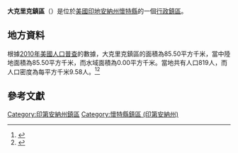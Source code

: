 {{noteTA
|G1=USState
|G2=地名
|G3=Unit
}}
{{Infobox settlement
|official_name            = 大克里克鎮區
|native_name = Big Creek Township
|settlement_type          = [[行政鎮區|行政鎮區]]
|image_skyline            = 
|imagesize                = 
|image_map                = Map highlighting Big Creek Township, White County, Indiana.svg
|mapsize                  = 250px
|pushpin_map  =USA Indiana
|pushpin_label = 大克里克鎮區
|pushpin_label_position   = top
|pushpin_map_caption      = 大克里克鎮區在印地安納州的位置
|subdivision_type         = [[世界政區索引|國家]]
|subdivision_type1        = [[美国州份|州份]]
|subdivision_type2        = [[印地安納州行政区划|縣]]
|subdivision_name         = [[美国|美国]]
|subdivision_name1        = [[印地安納州|印地安納州]]
|subdivision_name2        = [[懷特縣_(印地安納州)|懷特縣]]
|elevation_ft             = 722
|elevation_m              = 220
|timezone                 = [[北美东部時區|北美东部時區]]
|area_total_km2           = 85.50
|area_land_km2            = 85.50
|area_water_km2           = 0.00
|area_total_sq_mi         = 
|area_land_sq_mi          = 
|area_water_sq_mi         = 
|population_as_of         = [[2010年美國人口普查|2010]]
|population_footnotes     = 
|population_total         = 819
|population_density_km2   = auto
|population_density_sq_mi = auto
|utc_offset               = -5
|coordinates              = {{coord|40|41|16|N|86|51|40|W|type:city_region:US-AL_source:GNS-enwiki|display=inline,title}}
| coor_pinpoint           = 
| coordinates_footnotes   = 
|timezone_DST             = EDT
|utc_offset_DST           = -4
|postal_code_type         = [[美國郵區編號|郵區編號]]
|postal_code              = 47923, 47929, 47960, 47980
|area_code                = {{link-en|电话区号574|Area code 574|574}}
|blank_name = [[地名信息系统|GNIS ID]]
|blank_info = 453110
}}
'''大克里克鎮區'''（{{lang-en|Big Creek Township}}）是位於[[美國|美國]][[印地安納州|印地安納州]][[懷特縣_(印地安納州)|懷特縣]]的一個[[行政鎮區|行政鎮區]]。

== 地方資料 ==
根據[[2010年美國人口普查|2010年美國人口普查]]的數據，大克里克鎮區的面積為85.50平方千米，當中陸地面積為85.50平方千米，而水域面積為0.00平方千米。當地共有人口819人，而人口密度為每平方千米9.58人。<ref name="GR8">{{cite web|url=http://factfinder2.census.gov|publisher=[[美国人口调查局|美国人口调查局]]|accessdate=2011-05-14|title=American FactFinder|archive-date=2013-09-11|archive-url=https://web.archive.org/web/20130911234518/http://factfinder2.census.gov/|dead-url=no}}</ref><ref>{{cite web|url=https://www.citypopulation.de/en/usa/indiana/admin/|title=USA: Indiana (Counties and Townships) - City Population|access-date=2020-09-06|archive-date=2020-04-22|archive-url=https://web.archive.org/web/20200422090607/https://www.citypopulation.de/en/usa/indiana/admin/|dead-url=no}}</ref>

== 參考文獻 ==
{{reflist}}

{{懷特縣 (印地安納州)}}

{{DEFAULTSORT:Big Creek Township}}
[[Category:印第安納州鎮區|Category:印第安納州鎮區]]
[[Category:懷特縣鎮區_(印第安納州)|Category:懷特縣鎮區 (印第安納州)]]
{{Indiana-geo-stub}}